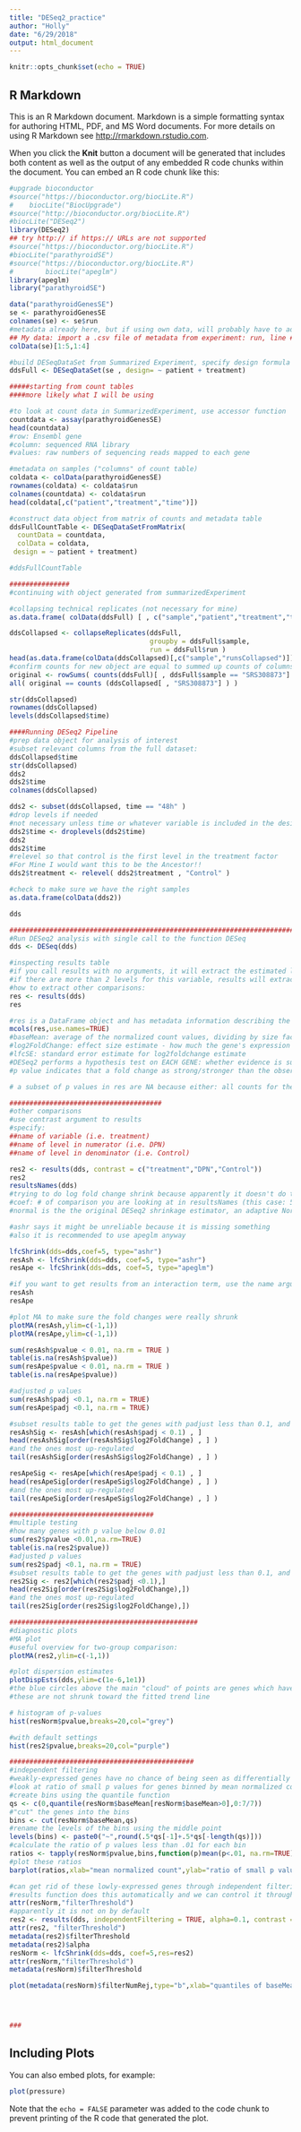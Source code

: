 ```yaml
---
title: "DESeq2_practice"
author: "Holly"
date: "6/29/2018"
output: html_document
---
```


```r
knitr::opts_chunk$set(echo = TRUE)
```

## R Markdown

This is an R Markdown document. Markdown is a simple formatting syntax for authoring HTML, PDF, and MS Word documents. For more details on using R Markdown see <http://rmarkdown.rstudio.com>.

When you click the **Knit** button a document will be generated that includes both content as well as the output of any embedded R code chunks within the document. You can embed an R code chunk like this:

```r
#upgrade bioconductor
#source("https://bioconductor.org/biocLite.R")
#    biocLite("BiocUpgrade")
#source("http://bioconductor.org/biocLite.R")
#biocLite("DESeq2")
library(DESeq2)
## try http:// if https:// URLs are not supported
#source("https://bioconductor.org/biocLite.R")
#biocLite("parathyroidSE")
#source("https://bioconductor.org/biocLite.R")
#        biocLite("apeglm")
library(apeglm)
library("parathyroidSE")

data("parathyroidGenesSE")
se <- parathyroidGenesSE
colnames(se) <- se$run
#metadata already here, but if using own data, will probably have to add it (recommended in a .csv format)
## My data: import a .csv file of metadata from experiment: run, line #, treatment, etc 
colData(se)[1:5,1:4]

#build DESeqDataSet from Summarized Experiment, specify design formula 
ddsFull <- DESeqDataSet(se , design= ~ patient + treatment)

#####starting from count tables 
####more likely what I will be using 

#to look at count data in SummarizedExperiment, use accessor function
countdata <- assay(parathyroidGenesSE)
head(countdata)
#row: Ensembl gene
#column: sequenced RNA library
#values: raw numbers of sequencing reads mapped to each gene 

#metadata on samples ("columns" of count table)
coldata <- colData(parathyroidGenesSE)
rownames(coldata) <- coldata$run
colnames(countdata) <- coldata$run
head(coldata[,c("patient","treatment","time")])

#construct data object from matrix of counts and metadata table 
ddsFullCountTable <- DESeqDataSetFromMatrix(
  countData = countdata,
  colData = coldata,
 design = ~ patient + treatment)

#ddsFullCountTable

###############
#continuing with object generated from summarizedExperiment

#collapsing technical replicates (not necessary for mine)
as.data.frame( colData(ddsFull) [ , c("sample","patient","treatment","time") ])

ddsCollapsed <- collapseReplicates(ddsFull,
                                   groupby = ddsFull$sample,
                                   run = ddsFull$run )
head(as.data.frame(colData(ddsCollapsed)[,c("sample","runsCollapsed")]),12)
#confirm counts for new object are equal to summed up counts of columns with same value for grouping factor: 
original <- rowSums( counts(ddsFull)[ , ddsFull$sample == "SRS308873"] )
all( original == counts (ddsCollapsed[ , "SRS308873"] ) )

str(ddsCollapsed)
rownames(ddsCollapsed)
levels(ddsCollapsed$time)

####Running DESeq2 Pipeline
#prep data object for analysis of interest
#subset relevant columns from the full dataset:
ddsCollapsed$time
str(ddsCollapsed)
dds2
dds2$time
colnames(ddsCollapsed)

dds2 <- subset(ddsCollapsed, time == "48h" )
#drop levels if needed 
#not necessary unless time or whatever variable is included in the design formula 
dds2$time <- droplevels(dds2$time)
dds2
dds2$time 
#relevel so that control is the first level in the treatment factor 
#For Mine I would want this to be the Ancestor!!
dds2$treatment <- relevel( dds2$treatment , "Control" )

#check to make sure we have the right samples
as.data.frame(colData(dds2))

dds

#########################################################################################
#Run DESeq2 analysis with single call to the function DESeq
dds <- DESeq(dds)

#inspecting results table
#if you call results with no arguments, it will extract the estimated log2 fold changes and p values for the last variable in the design formula 
#if there are more than 2 levels for this variable, results will extract the results table for a comparison of the last level over the first level 
#how to extract other comparisons: 
res <- results(dds)
res

#res is a DataFrame object and has metadata information describing the columns:
mcols(res,use.names=TRUE)
#baseMean: average of the normalized count values, dividing by size factors, taken over all samples
#log2FoldChange: effect size estimate - how much the gene's expression seems to have changed with treatment in comparison to control 
#lfcSE: standard error estimate for log2foldchange estimate 
#DESeq2 performs a hypothesis test on EACH GENE: whether evidence is sufficient to decide against the null hypothesis (there is no effect of treatment on the gene and difference between treatment and control was purely from experimental variation)
#p value indicates that a fold change as strong/stronger than the observed fold change would be seen under the situation described by the null hypothesis

# a subset of p values in res are NA because either: all counts for the gene were 0 OR the gene was excluded from analysis because it contained an extreme count outlier 

######################################
#other comparisons 
#use contrast argument to results 
#specify:
##name of variable (i.e. treatment)
##name of level in numerator (i.e. DPN)
##name of level in denominator (i.e. Control)

res2 <- results(dds, contrast = c("treatment","DPN","Control"))
res2
resultsNames(dds)
#trying to do log fold change shrink because apparently it doesn't do this by default anymore
#coef: # of comparison you are looking at in resultsNames (this case: 5 )
#normal is the the original DESeq2 shrinkage estimator, an adaptive Normal distribution as prior. This is currently the default, although the default will likely change to apeglm in the October 2018 release given apeglm’s superior performance.

#ashr says it might be unreliable because it is missing something 
#also it is recommended to use apeglm anyway 

lfcShrink(dds=dds,coef=5, type="ashr")
resAsh <- lfcShrink(dds=dds, coef=5, type="ashr")
resApe <- lfcShrink(dds=dds, coef=5, type="apeglm")

#if you want to get results from an interaction term, use the name argument of results 
resAsh
resApe

#plot MA to make sure the fold changes were really shrunk
plotMA(resAsh,ylim=c(-1,1)) 
plotMA(resApe,ylim=c(-1,1))

sum(resAsh$pvalue < 0.01, na.rm = TRUE )
table(is.na(resAsh$pvalue))
sum(resApe$pvalue < 0.01, na.rm = TRUE )
table(is.na(resApe$pvalue))

#adjusted p values
sum(resAsh$padj <0.1, na.rm = TRUE)
sum(resApe$padj <0.1, na.rm = TRUE)

#subset results table to get the genes with padjust less than 0.1, and sort by log2 fold change to get the genes that are most down-regulated
resAshSig <- resAsh[which(resAsh$padj < 0.1) , ]
head(resAshSig[order(resAshSig$log2FoldChange) , ] )
#and the ones most up-regulated
tail(resAshSig[order(resAshSig$log2FoldChange) , ] )

resApeSig <- resApe[which(resApe$padj < 0.1) , ]
head(resApeSig[order(resApeSig$log2FoldChange) , ] )
#and the ones most up-regulated
tail(resApeSig[order(resApeSig$log2FoldChange) , ] )

####################################
#multiple testing 
#how many genes with p value below 0.01
sum(res2$pvalue <0.01,na.rm=TRUE)
table(is.na(res2$pvalue))
#adjusted p values
sum(res2$padj <0.1, na.rm = TRUE)
#subset results table to get the genes with padjust less than 0.1, and sort by log2 fold change to get the genes that are most down-regulated
res2Sig <- res2[which(res2$padj <0.1),]
head(res2Sig[order(res2Sig$log2FoldChange),])
#and the ones most up-regulated
tail(res2Sig[order(res2Sig$log2FoldChange),])

###############################################
#diagnostic plots 
#MA plot
#useful overview for two-group comparison:
plotMA(res2,ylim=c(-1,1))

#plot dispersion estimates
plotDispEsts(dds,ylim=c(1e-6,1e1))
#the blue circles above the main "cloud" of points are genes which have high gene-wise dispersion estimates and are labeled as dispersion outliers
#these are not shrunk toward the fitted trend line 

# histogram of p-values
hist(resNorm$pvalue,breaks=20,col="grey")

#with default settings
hist(res2$pvalue,breaks=20,col="purple")

##############################################
#independent filtering
#weakly-expressed genes have no chance of being seen as differentially expressed because of Poisson noise 
#look at ratio of small p values for genes binned by mean normalized count:
#create bins using the quantile function
qs <- c(0,quantile(resNorm$baseMean[resNorm$baseMean>0],0:7/7))
#"cut" the genes into the bins
bins <- cut(resNorm$baseMean,qs)
#rename the levels of the bins using the middle point
levels(bins) <- paste0("~",round(.5*qs[-1]+.5*qs[-length(qs)]))
#calculate the ratio of p values less than .01 for each bin
ratios <- tapply(resNorm$pvalue,bins,function(p)mean(p<.01, na.rm=TRUE))
#plot these ratios
barplot(ratios,xlab="mean normalized count",ylab="ratio of small p values")

#can get rid of these lowly-expressed genes through independent filtering
#results function does this automatically and we can control it through it 
attr(resNorm,"filterThreshold")
#apparently it is not on by default
res2 <- results(dds, independentFiltering = TRUE, alpha=0.1, contrast = c("treatment","DPN","Control"))
attr(res2, "filterThreshold")
metadata(res2)$filterThreshold
metadata(res2)$alpha
resNorm <- lfcShrink(dds=dds, coef=5,res=res2)
attr(resNorm,"filterThreshold")
metadata(resNorm)$filterThreshold

plot(metadata(resNorm)$filterNumRej,type="b",xlab="quantiles of baseMean",ylab="number of rejections",xlim=c(0,1),ylim=c(0,300))




###
```

## Including Plots

You can also embed plots, for example:

```r
plot(pressure)
```

Note that the `echo = FALSE` parameter was added to the code chunk to prevent printing of the R code that generated the plot.
